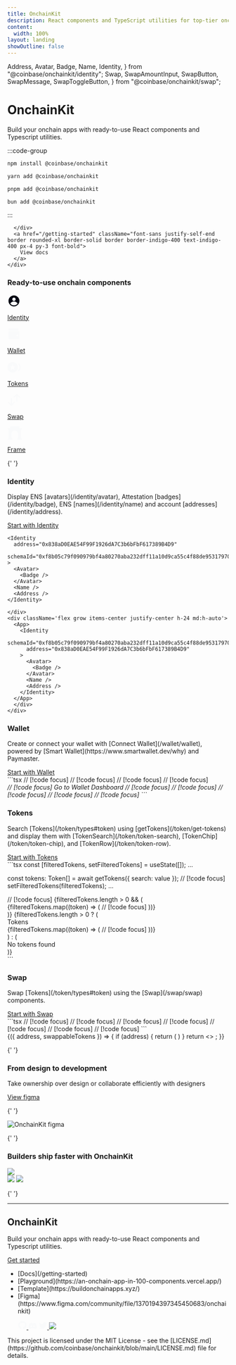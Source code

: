 ```yaml
---
title: OnchainKit
description: React components and TypeScript utilities for top-tier onchain apps.
content:
  width: 100%
layout: landing
showOutline: false
---
```


  Address,
  Avatar,
  Badge,
  Name,
  Identity,
} from "@coinbase/onchainkit/identity";
  Swap,
  SwapAmountInput,
  SwapButton,
  SwapMessage,
  SwapToggleButton,
} from "@coinbase/onchainkit/swap";

<div id="blobs">
  <div
    className="css-blurry-gradient top-[-15%] opacity-30 blur-[75px] left-[10%]"
    style={{
      background: "radial-gradient(circle at 50% 50%, #4F46E5, #4F46E5)",
    }}
  />
  <div
    className="css-blurry-gradient"
    style={{ top: "-15%", left: "calc(50% + 280px)" }}
  />
  <div
    className="css-blurry-gradient"
    style={{ top: "45%", left: "90%", height: "220px", width: "220px" }}
  />
  <div
    className="css-blurry-gradient"
    style={{ top: "35%", left: "10%", height: "220px", width: "220px" }}
  />
</div>

<div className="max-w-[1225px] mx-auto vp-doc relative px-[24px] mb-[26px] mt-0 md:px-0 md:mb-[64px]">
  <div className="mx-auto max-w-2xl">
    <div className="md:text-center flex flex-col gap-8 pt-[100px] pb-16">
      <h1 className="text-center text-6xl md:text-9xl font-medium no-underline dark:text-white tracking-[-0.1rem]">OnchainKit</h1>
      <div className="text-center text-xl md:text-3xl dark:text-white">
        <p className="leading-7 md:leading-none">
          Build your onchain apps with ready-to-use React components and Typescript utilities.
        </p>
      </div>
    </div>
    <div className="flex flex-col md:flex-row space-between items-center gap-6 w-full">
      <div id="home-install" className="h-full grow">
:::code-group

```bash [npm]
npm install @coinbase/onchainkit
```

```bash [yarn]
yarn add @coinbase/onchainkit
```

```bash [pnpm]
pnpm add @coinbase/onchainkit
```

```bash [bun]
bun add @coinbase/onchainkit
```

:::

      </div>
      <a href="/getting-started" className="font-sans justify-self-end border rounded-xl border-solid border border-indigo-400 text-indigo-400 px-4 py-3 font-bold">
        View docs
      </a>
    </div>

  </div>
</div>
<div className="flex flex-col md:flex-row justify-between items-center md:mb-[64px] mx-auto max-w-[1225px] z-10 pt-[100px]">
  <div className="flex flex-col gap-4 md:flex-row">
    <h3 className="py-[15px] md:w-[365px] text-4xl md:text-4xl md:text-left text-center">Ready-to-use onchain components</h3>
  </div>
  <div className="flex gap-12 max-w-full flex-wrap justify-center md:justify-end">
    <a href="#identity" className="flex flex-col items-center gap-3 group">
      <div className="w-[70px] h-[70px] bg-gray-800 rounded-xl p-5 group-hover:bg-gray-50">
        <svg width="30" height="30" viewBox="0 0 30 30" fill="none" xmlns="http://www.w3.org/2000/svg">
          <path className="fill-gray-50 group-hover:fill-gray-800" d="M27.5 15C27.5 21.9036 21.9036 27.5 15 27.5C15 27.5 15 27.5 15 27.5C14.973 27.5 14.9461 27.4999 14.9192 27.4997C14.5153 27.4972 14.1159 27.4755 13.722 27.4355C12.4613 27.3074 11.2561 26.9921 10.1344 26.5177C8.36951 25.7712 6.81171 24.6309 5.57122 23.2069C5.54692 23.179 5.52274 23.151 5.49869 23.1229C3.62914 20.9381 2.5 18.1009 2.5 15C2.5 8.09644 8.09644 2.5 15 2.5C21.9036 2.5 27.5 8.09644 27.5 15ZM18.75 11.25C18.75 9.17893 17.0711 7.5 15 7.5C12.9289 7.5 11.25 9.17893 11.25 11.25C11.25 13.3211 12.9289 15 15 15C17.0711 15 18.75 13.3211 18.75 11.25ZM15 25C18.4371 25 21.4692 23.266 23.2691 20.625C21.4692 17.984 18.4371 16.25 15 16.25C11.5629 16.25 8.53081 17.984 6.73084 20.625C8.53081 23.266 11.5629 25 15 25Z" fill="#030712"/>
        </svg>
      </div>
      <p className="text-center text-base not-italic font-normal leading-6">Identity</p>
    </a>
    <a href="#wallet" className="flex flex-col items-center gap-3 group">
      <div className="w-[70px] h-[70px] bg-gray-800 rounded-xl p-5 group-hover:bg-gray-50">
        <svg width="30" height="30" viewBox="0 0 30 30" fill="none" xmlns="http://www.w3.org/2000/svg">
          <path className="fill-gray-50 group-hover:fill-gray-800" d="M5 2.5H25V7.5H5C3.625 7.5 2.5 6.375 2.5 5C2.5 3.625 3.625 2.5 5 2.5Z" fill="#F9FAFB"/>
          <path className="fill-gray-50 group-hover:fill-gray-800" d="M2.5 8.75V23.75C2.5 25.825 4.175 27.5 6.25 27.5H27.5V8.75H2.5ZM22.5 20C21.4625 20 20.625 19.1625 20.625 18.125C20.625 17.0875 21.4625 16.25 22.5 16.25C23.5375 16.25 24.375 17.0875 24.375 18.125C24.375 19.1625 23.5375 20 22.5 20Z" fill="#F9FAFB"/>
        </svg>
      </div>
      <p className="text-center text-base not-italic font-normal leading-6">Wallet</p>
    </a>
    <a href="#tokens" className="flex flex-col items-center gap-3 group">
      <div className="w-[70px] h-[70px] bg-gray-800 rounded-xl p-5 group-hover:bg-gray-50">
        <svg width="30" height="30" viewBox="0 0 30 30" fill="none" xmlns="http://www.w3.org/2000/svg">
          <path className="fill-gray-50 group-hover:fill-gray-800" d="M23.75 15.625C23.75 22.1834 18.4334 27.5 11.875 27.5C5.31662 27.5 0 22.1834 0 15.625C0 9.06662 5.31662 3.75 11.875 3.75C18.4334 3.75 23.75 9.06662 23.75 15.625ZM11.875 9.0625L10.1368 13.4568L5.625 13.8371L9.0625 16.9332L8.01229 21.5625L11.875 19.0818L15.7377 21.5625L14.6875 16.9332L18.125 13.8371L13.6132 13.4568L11.875 9.0625Z" fill="#F9FAFB"/>
          <path className="fill-gray-50 group-hover:fill-gray-800" d="M30 15.625C30 19.6212 28.026 23.1564 25 25.3086V21.9988C26.5515 20.3262 27.5 18.0864 27.5 15.625C27.5 13.1636 26.5515 10.9238 25 9.25117V5.94138C28.026 8.09364 30 11.6288 30 15.625Z" fill="#F9FAFB"/>
        </svg>
      </div>
      <p className="text-center text-base not-italic font-normal leading-6">Tokens</p>
    </a>
    <a href="#swap" className="flex flex-col items-center gap-3 group">
      <div className="w-[70px] h-[70px] bg-gray-800 rounded-xl p-5 group-hover:bg-gray-50">
        <svg width="30" height="30" viewBox="0 0 30 30" fill="none" xmlns="http://www.w3.org/2000/svg">
          <path className="fill-gray-50 group-hover:fill-gray-800" d="M22.844 5.40681L22.7821 18.7446L20.2719 18.7446L20.3514 5.40681L15.4105 10.3477L13.6427 8.57995L21.5977 0.625L29.5527 8.57995L27.7849 10.3477L22.844 5.40681Z" fill="#F9FAFB"/>
          <path className="fill-gray-50 group-hover:fill-gray-800" d="M7.78073 23.9679L7.84261 10.6301L10.3528 10.6301L10.2733 23.9679L15.2142 19.027L16.982 20.7948L9.027 28.7497L1.07205 20.7948L2.83982 19.027L7.78073 23.9679Z" fill="#F9FAFB"/>
        </svg>
      </div>
      <p className="text-center text-base not-italic font-normal leading-6">Swap</p>
    </a>
    <a href="#frame" className="flex flex-col items-center gap-3 group">
      <div className="w-[70px] h-[70px] bg-gray-800 rounded-xl p-5 group-hover:bg-gray-50">
        <svg width="34" height="30" viewBox="0 0 34 30" fill="none" xmlns="http://www.w3.org/2000/svg">
          <path className="fill-gray-50 group-hover:fill-gray-800" d="M6.25229 0H27.3604V30H24.262V16.2581H24.2316C23.8891 12.4601 20.6955 9.48387 16.8064 9.48387C12.9172 9.48387 9.72356 12.4601 9.38112 16.2581H9.35073V30H6.25229V0Z" fill="#F9FAFB"/>
          <path className="fill-gray-50 group-hover:fill-gray-800" d="M0.636368 4.25807L1.89511 8.51613H2.9602V25.7419C2.42544 25.7419 1.99194 26.1752 1.99194 26.7097V27.871H1.79828C1.26353 27.871 0.83002 28.3042 0.83002 28.8387V30H11.6746V28.8387C11.6746 28.3042 11.2411 27.871 10.7063 27.871H10.5126V26.7097C10.5126 26.1752 10.0791 25.7419 9.54438 25.7419H8.38247V4.25807H0.636368Z" fill="#F9FAFB"/>
          <path className="fill-gray-50 group-hover:fill-gray-800" d="M24.4556 25.7419C23.9209 25.7419 23.4874 26.1752 23.4874 26.7097V27.871H23.2937C22.759 27.871 22.3254 28.3042 22.3254 28.8387V30H33.17V28.8387C33.17 28.3042 32.7365 27.871 32.2017 27.871H32.0081V26.7097C32.0081 26.1752 31.5746 25.7419 31.0398 25.7419V8.51613H32.1049L33.3636 4.25807H25.6175V25.7419H24.4556Z" fill="#F9FAFB"/>
        </svg>
      </div>
      <p className="text-center text-base not-italic font-normal leading-6">Frame</p>
    </a>
  </div>
</div>

<main className="css-main-container items-center flex flex-col mx-auto vp-doc relative px-0 mb-[26px] mt-0 md:mb-[64px]">

{' '}

<section className="w-[1225px] max-w-full pt-[56px] px-1 md:px-0">
  <main id="identity" className="flex flex-col gap-4 md:flex-row md:text-left text-center">
    <h3 className="basis-1/2 py-[15px] text-4xl md:text-4xl">Identity</h3>
  </main>
  <aside className="pb-6">
    <p className="text-base md:text-base pb-[24px] md:text-left text-center">
      Display ENS [avatars](/identity/avatar), Attestation [badges](/identity/badge), ENS [names](/identity/name) and account [addresses](/identity/address).
    </p>
    <a href="/identity/introduction" className="mx-auto md:m-0 flex justify-center items-center border border-indigo-400 text-indigo-400 font-bold leading-6 px-4 py-3 rounded-xl border-solid w-[180px]">
      Start with Identity
    </a>
    <div className="flex grow md:flex-row pt-[44px] flex-col">
      <div className="w-[664px] max-w-full">

```tsx
<Identity
  address="0x838aD0EAE54F99F1926dA7C3b6bFbF617389B4D9"
  schemaId="0xf8b05c79f090979bf4a80270aba232dff11a10d9ca55c4f88de95317970f0de9"
>
  <Avatar>
    <Badge />
  </Avatar>
  <Name />
  <Address />
</Identity>
```

    </div>
    <div className='flex grow items-center justify-center h-24 md:h-auto'>
      <App>
        <Identity
          schemaId="0xf8b05c79f090979bf4a80270aba232dff11a10d9ca55c4f88de95317970f0de9"
          address="0x838aD0EAE54F99F1926dA7C3b6bFbF617389B4D9"
        >
          <Avatar>
            <Badge />
          </Avatar>
          <Name />
          <Address />
        </Identity>
      </App>
      </div>
    </div>

  </aside>
  <main id="wallet" className="pt-[56px] flex flex-col gap-4 md:flex-row md:text-left text-center">
    <h3 className="basis-1/2 py-[15px] text-4xl md:text-4xl">Wallet</h3>
  </main>
  <aside className="pb-6">
    <p className="text-base md:text-base pb-[24px] md:text-left text-center">
      Create or connect your wallet with [Connect Wallet](/wallet/wallet), powered by [Smart Wallet](https://www.smartwallet.dev/why) and Paymaster.
    </p>
    <a href="/wallet/wallet" className="mx-auto md:m-0  flex justify-center items-center border border-indigo-400 text-indigo-400 font-bold leading-6 px-4 py-3 rounded-xl border-solid w-[180px]">
      Start with Wallet
    </a>
    <div className="flex grow md:flex-row pt-[44px] flex-col">
      <div>
```tsx
<Wallet> // [!code focus]
  <ConnectWallet> // [!code focus]
    <Avatar className="h-6 w-6" />
    <Name />
  </ConnectWallet> // [!code focus]
  <WalletDropdown> // [!code focus]
    <Identity className="px-4 pt-3 pb-2" hasCopyAddressOnClick>
      <Avatar />
      <Name>
        <Badge />
      </Name>
      <Address />
      <EthBalance />
    </Identity>
    <WalletDropdownLink icon="wallet" href="https://wallet.coinbase.com"> // [!code focus]
      Go to Wallet Dashboard // [!code focus]
    </WalletDropdownLink> // [!code focus]
    <WalletDropdownDisconnect /> // [!code focus]
  </WalletDropdown> // [!code focus]
</Wallet> // [!code focus]
```
      </div>
      <div className='flex grow items-center justify-center md:h-auto'>
        <App>
          <WalletDemo />
        </App>
      </div>
    </div>
  </aside>


  <main id="tokens" className="pt-[56px] flex flex-col gap-4 md:flex-row md:text-left text-center">
    <h3 className="basis-1/2 py-[15px] text-4xl md:text-4xl">Tokens</h3>
  </main>
  
  <aside className="pb-6">
    <p className="text-base md:text-base pb-[24px] md:text-left text-center">
      Search [Tokens](/token/types#token) using [getTokens](/token/get-tokens) and display them with [TokenSearch](/token/token-search), [TokenChip](/token/token-chip), and [TokenRow](/token/token-row).
    </p>
    <a href="/token/introduction" className="mx-auto md:m-0 flex justify-center items-center border border-indigo-400 text-indigo-400 font-bold leading-6 px-4 py-3 rounded-xl border-solid w-[180px]">
      Start with Tokens
    </a>
    <div className="flex grow md:flex-row pt-[44px] flex-col">
      <div>
```tsx
const [filteredTokens, setFilteredTokens] = useState<Token[]>([]);
...

const tokens: Token[] = await getTokens({ search: value }); // [!code focus]
setFilteredTokens(filteredTokens);
...

<div className="flex flex-col gap-4 rounded-3xl bg-white p-4">
  <TokenSearch onChange={handleChange} delayMs={200} /> // [!code focus]
  {filteredTokens.length > 0 && (
    <div className="flex gap-2">
      {filteredTokens.map((token) => (
        <TokenChip key={token.name} token={token} onClick={handleSelect} /> // [!code focus]
      ))}
    </div>
  )}
  {filteredTokens.length > 0 ? (
    <div>
      <div className="text-body text-black">Tokens</div>
      <div>
        {filteredTokens.map((token) => (
          <TokenRow key={token.name} token={token} onClick={handleSelect} /> // [!code focus]
        ))}
      </div>
    </div>
  ) : (
    <div className="text-body text-black">No tokens found</div>
  )}
</div>
```
      </div>
      <div className='flex grow items-center justify-center h-auto p-6'>
<App>
  <TokenSelector />
</App>
      </div>
    </div>
  </aside>
  <main id="swap" className="pt-[56px] flex flex-col gap-4 md:flex-row md:text-left text-center">
    <h3 className="basis-1/2 py-[15px] text-4xl md:text-4xl">Swap</h3>
  </main>
  <aside className="pb-6">
    <p className="text-base md:text-base pb-[24px] md:text-left text-center">
      Swap [Tokens](/token/types#token) using the [Swap](/swap/swap) components.
    </p>
    <a href="/swap/swap" className="mx-auto md:m-0 flex justify-center items-center border border-indigo-400 text-indigo-400 font-bold leading-6 px-4 py-3 rounded-xl border-solid w-[180px]">
      Start with Swap
    </a>
    <div className="flex grow flex-col items-center md:flex-row pt-[44px] md:pt-[20px]">
      <div>
```tsx
<Swap address={address}> // [!code focus]
  <SwapAmountInput // [!code focus]
    label="Sell" // [!code focus]
    swappableTokens={swappableTokens} // [!code focus]
    token={ETHToken} // [!code focus]
    type="from" // [!code focus]
  /> // [!code focus]
  <SwapToggleButton /> // [!code focus]
  <SwapAmountInput // [!code focus]
    label="Buy" // [!code focus]
    swappableTokens={swappableTokens} // [!code focus]
    token={USDCToken} // [!code focus]
    type="to" // [!code focus]
  /> // [!code focus]
  <SwapButton onSubmit={onSubmit} /> // [!code focus]
  <SwapMessage /> // [!code focus]
</Swap> // [!code focus]
```
      </div>
      <div className='flex grow items-center justify-center h-auto p-6'>
<App>
  <SwapWrapper>
    {({ address, swappableTokens }) => {
      if (address) {
        return (
          <Swap address={address}>
            <SwapAmountInput
              label="Sell"
              swappableTokens={swappableTokens}
              token={swappableTokens[1]}
              type="from"
            />
            <SwapToggleButton />
            <SwapAmountInput
              label="Buy"
              swappableTokens={swappableTokens}
              token={swappableTokens[2]}
              type="to"
            />
            <SwapButton />
            <SwapMessage />
          </Swap>
        )
      }
      return <>
        <Wallet>
          <ConnectWallet>
            <Avatar className="h-6 w-6" />
            <Name />
          </ConnectWallet>
        </Wallet>
      </>;
    }}
  </SwapWrapper>
</App>
      </div>
    </div>
  </aside>
</section>


{' '}

<section className="css-dark-container w-full flex flex-col items-center py-24">
  <div className="w-[1225px] max-w-full flex flex-col justify-between">
    <div className="flex flex-col md:flex-row justify-between items-center pb-[20px]">
      <div>
        <h3 className="basis-1/2 py-[15px] text-4xl md:text-4xl text-center md:text-left max-w-[250px]">From design to development</h3>
      </div>
      <p className="w-[450px] max-w-full text-[#8A919E] text-[28px] font-light leading-9 md:text-[28px] text-center md:text-left">Take ownership over design or collaborate efficiently with designers</p>
    </div>
    <aside className="mx-auto md:mx-0">
      <a href="/swap/swap" className="flex justify-center items-center border border-indigo-400 text-indigo-400 font-bold leading-6 px-4 py-3 rounded-xl border-solid w-[180px]">
        View figma
      </a>
    </aside>
  </div>
</section>


{' '}

<section className="css-dark-container w-full flex items-center justify-center">
  <aside className="flex flex-col pb-10 md:flex-row md:px-2 w-[940px]">
    <img alt="OnchainKit figma" src="/assets/onchain-figma.png" width="auto" />
  </aside>
</section>


{' '}

<section className="css-dark-container w-full flex flex-col items-center py-24 gap-[72px]">
  <div>
    <h3 className="basis-1/2 py-[15px] text-4xl md:text-4xl max-w-[525px] text-center">Builders ship faster with OnchainKit</h3>
  </div>
  <div className="flex flex-col md:flex-row gap-6">
    <div className="max-w-[438px]">
      <img src="/assets/onchain-tweet-1.png" />
    </div>
    <div className="flex flex-col max-w-[648px] gap-6">
      <img src="/assets/onchain-tweet-2.png" />
      <img src="/assets/onchain-tweet-3.png" />
    </div>
  </div>

</section>

{' '}


<hr className="my-8 md:my-20" />

  <footer className="flex flex-col justify-center space-y-[25px] max-w-screen-xl w-full">
    <div className="flex flex-col md:flex-row md:items-end justify-between">
      <div className="flex flex-col justify-between xl:flex-row xl:space-x-[25px]">
        <div className="pt-[20px] xl:pt-[40px]">
          <h2 className="text-4xl md:text-9xl text-center md:text-left">OnchainKit</h2>
          <p className="leading-7 text-xl text-gray-400 px-0 py-6 max-w-[500px] md:text-left text-center">
            Build your onchain apps with ready-to-use React components and Typescript utilities.
          </p>
          <a href="/getting-started" className="mx-auto md:mx-0 flex justify-center items-center bg-indigo-400 text-[#030712] font-bold leading-6 px-4 py-3 rounded-xl w-[180px]">
            Get started
          </a>
        </div>
      </div>
      <div className="flex flex-col md:flex-row items-center md:space-x-[128px]">
        <ul className="flex space-x-[28px] py-3 md:py-0">
          <li>[Docs](/getting-started)</li>
          <li>[Playground](https://an-onchain-app-in-100-components.vercel.app/)</li>
          <li>[Template](https://buildonchainapps.xyz/)</li>
          <li>[Figma](https://www.figma.com/community/file/1370194397345450683/onchainkit)</li>
        </ul>
        <ul className="flex space-x-[28px]">
          <a href="https://github.com/coinbase/onchainkit">
            <svg width="20" height="19" viewBox="0 0 20 19" fill="none" xmlns="http://www.w3.org/2000/svg">
              <path fillRule="evenodd" clipRule="evenodd" d="M10.0719 0.19519C4.83504 0.19519 0.601562 4.45988 0.601562 9.73589C0.601562 13.9533 3.3141 17.5232 7.07711 18.7867C7.54758 18.8817 7.71991 18.5814 7.71991 18.3289C7.71991 18.1077 7.70441 17.3495 7.70441 16.5596C5.06999 17.1283 4.5214 15.4223 4.5214 15.4223C4.09803 14.3166 3.47073 14.0324 3.47073 14.0324C2.60849 13.4479 3.53354 13.4479 3.53354 13.4479C4.48999 13.5111 4.99187 14.4272 4.99187 14.4272C5.83841 15.8803 7.20253 15.4698 7.75132 15.217C7.82963 14.6009 8.08067 14.1745 8.34721 13.9376C6.24608 13.7164 4.03541 12.8951 4.03541 9.23033C4.03541 8.1878 4.41148 7.33487 5.00738 6.67151C4.91336 6.43463 4.58401 5.45511 5.10159 4.1441C5.10159 4.1441 5.90122 3.89132 7.70421 5.12343C8.47614 4.91459 9.27221 4.80835 10.0719 4.80745C10.8715 4.80745 11.6867 4.91814 12.4394 5.12343C14.2426 3.89132 15.0422 4.1441 15.0422 4.1441C15.5598 5.45511 15.2302 6.43463 15.1362 6.67151C15.7478 7.33487 16.1084 8.1878 16.1084 9.23033C16.1084 12.8951 13.8977 13.7005 11.7809 13.9376C12.1259 14.2377 12.4237 14.8062 12.4237 15.7066C12.4237 16.9861 12.4082 18.0129 12.4082 18.3287C12.4082 18.5814 12.5807 18.8817 13.051 18.7869C16.814 17.523 19.5265 13.9533 19.5265 9.73589C19.542 4.45988 15.293 0.19519 10.0719 0.19519Z" fill="#F9FAFB"/>
            </svg>
          </a>
          <a>
            <svg width="19" height="15" viewBox="0 0 19 15" fill="none" xmlns="http://www.w3.org/2000/svg">
              <path d="M16.0995 1.52957C14.8561 0.960314 13.5435 0.556465 12.1951 0.328339C12.0106 0.658176 11.8437 0.997534 11.695 1.34499C10.2587 1.12857 8.79818 1.12857 7.36193 1.34499C7.21317 0.99757 7.04622 0.658216 6.86179 0.328339C5.51258 0.558391 4.19908 0.963199 2.95444 1.53255C0.483511 5.18834 -0.18632 8.75333 0.148595 12.2677C1.59564 13.3368 3.21529 14.1499 4.93714 14.6717C5.32485 14.1502 5.66793 13.597 5.96273 13.0179C5.4028 12.8088 4.86237 12.5508 4.34769 12.2469C4.48315 12.1486 4.61562 12.0474 4.74364 11.9492C6.24123 12.6534 7.87577 13.0186 9.5307 13.0186C11.1856 13.0186 12.8202 12.6534 14.3178 11.9492C14.4473 12.0548 14.5797 12.1561 14.7137 12.2469C14.198 12.5513 13.6566 12.8098 13.0957 13.0194C13.3901 13.5982 13.7332 14.151 14.1213 14.6717C15.8446 14.152 17.4655 13.3393 18.9128 12.2692C19.3058 8.19365 18.2415 4.6614 16.0995 1.52957ZM6.38696 10.1064C5.45366 10.1064 4.68261 9.25942 4.68261 8.21746C4.68261 7.1755 5.42686 6.32109 6.38398 6.32109C7.34109 6.32109 8.10619 7.1755 8.08981 8.21746C8.07344 9.25942 7.33812 10.1064 6.38696 10.1064ZM12.6744 10.1064C11.7396 10.1064 10.9716 9.25942 10.9716 8.21746C10.9716 7.1755 11.7158 6.32109 12.6744 6.32109C13.633 6.32109 14.3922 7.1755 14.3758 8.21746C14.3594 9.25942 13.6256 10.1064 12.6744 10.1064Z" fill="#F9FAFB"/>
            </svg>
          </a>
          <a href="https://x.com/Onchainkit">
            <svg width="20" height="17" viewBox="0 0 20 17" fill="none" xmlns="http://www.w3.org/2000/svg">
              <path d="M17.5224 4.63938C17.534 4.80622 17.534 4.97306 17.534 5.14144C17.534 10.2719 13.6282 16.1889 6.48649 16.1889V16.1858C4.37679 16.1889 2.31092 15.5846 0.534897 14.4452C0.841664 14.4821 1.14997 14.5005 1.45904 14.5013C3.20739 14.5028 4.90575 13.9162 6.28121 12.836C4.61974 12.8045 3.16279 11.7212 2.65382 10.1397C3.23583 10.2519 3.83553 10.2289 4.40678 10.0728C2.59539 9.70681 1.2922 8.11531 1.2922 6.26702V6.21781C1.83193 6.51843 2.43624 6.68527 3.05439 6.70372C1.34833 5.56353 0.822443 3.29391 1.85269 1.51943C3.82399 3.94512 6.73252 5.41976 9.85478 5.57583C9.54186 4.22729 9.96933 2.81416 10.9781 1.86618C12.5419 0.396155 15.0014 0.471501 16.4714 2.03455C17.341 1.8631 18.1744 1.54403 18.9371 1.09196C18.6472 1.99073 18.0406 2.75419 17.2303 3.23933C17.9999 3.1486 18.7518 2.94255 19.4599 2.6281C18.9386 3.40924 18.282 4.08966 17.5224 4.63938Z" fill="#F9FAFB"/>
            </svg>
          </a>  
          <a href="https://warpcast.com/~/channel/onchainkit">
            <img src="/assets/warpcast-logo.png" />
          </a>
        </ul>
      </div>
    </div>
    <p className="leading-7 text-xl text-gray-400 px-0 pt-16">
      This project is licensed under the MIT License - see the [LICENSE.md](https://github.com/coinbase/onchainkit/blob/main/LICENSE.md) file for details.
    </p>
  </footer>
</main>